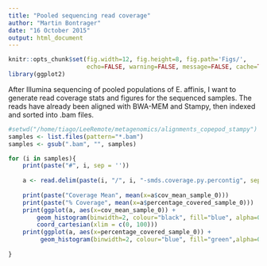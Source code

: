 ```yaml
---
title: "Pooled sequencing read coverage"
author: "Martin Bontrager"
date: "16 October 2015"
output: html_document
---
```

```r
knitr::opts_chunk$set(fig.width=12, fig.height=8, fig.path='Figs/',
                      echo=FALSE, warning=FALSE, message=FALSE, cache=TRUE)
library(ggplot2)
```

After Illumina sequencing of pooled populations of E. affinis, I want to generate read coverage stats and figures for the sequenced samples. The reads have already been aligned with BWA-MEM and Stampy, then indexed and sorted into .bam files. 

```r
#setwd("/home/tiago/LeeRemote/metagenomics/alignments_copepod_stampy") #Tiago's work directory
samples <- list.files(pattern="*.bam")
samples <- gsub(".bam", "", samples)

for (i in samples){
    print(paste("#", i, sep = ''))
    
    a <- read.delim(paste(i, "/", i, "-smds.coverage.py.percontig", sep=""))
    
    print(paste("Coverage Mean", mean(x=a$cov_mean_sample_0)))
    print(paste("% Coverage", mean(x=a$percentage_covered_sample_0)))
    print(ggplot(a, aes(x=cov_mean_sample_0)) + 
        geom_histogram(binwidth=2, colour="black", fill="blue", alpha=0.2) +
        coord_cartesian(xlim = c(0, 100)))
    print(ggplot(a, aes(x=percentage_covered_sample_0)) + 
         geom_histogram(binwidth=2, colour="blue", fill="green",alpha=0.08))
    
}    
```
